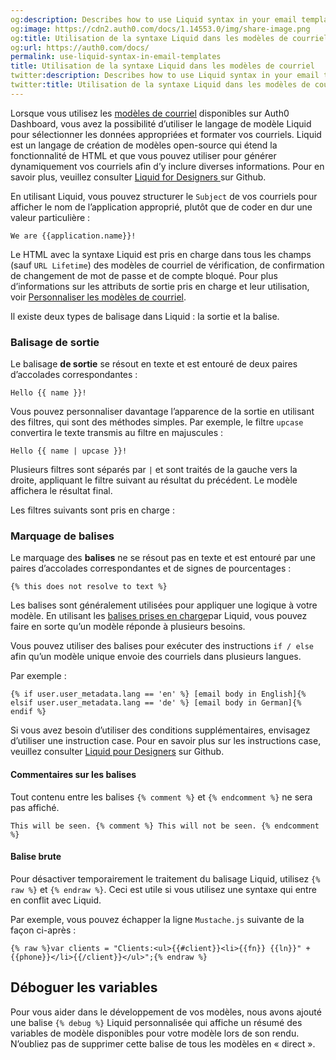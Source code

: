 ```yaml
---
og:description: Describes how to use Liquid syntax in your email templates.
og:image: https://cdn2.auth0.com/docs/1.14553.0/img/share-image.png
og:title: Utilisation de la syntaxe Liquid dans les modèles de courriel
og:url: https://auth0.com/docs/
permalink: use-liquid-syntax-in-email-templates
title: Utilisation de la syntaxe Liquid dans les modèles de courriel
twitter:description: Describes how to use Liquid syntax in your email templates.
twitter:title: Utilisation de la syntaxe Liquid dans les modèles de courriel
---
```


Lorsque vous utilisez les [modèles de courriel](%24%7Bmanage_url%7D/#/branding/email_templates) disponibles sur Auth0 Dashboard, vous avez la possibilité d’utiliser le langage de modèle Liquid pour sélectionner les données appropriées et formater vos courriels. Liquid est un langage de création de modèles open-source qui étend la fonctionnalité de HTML et que vous pouvez utiliser pour générer dynamiquement vos courriels afin d’y inclure diverses informations. Pour en savoir plus, veuillez consulter [Liquid for Designers ](https://github.com/Shopify/liquid/wiki/Liquid-for-Designers) sur Github.

En utilisant Liquid, vous pouvez structurer le `Subject` de vos courriels pour afficher le nom de l’application approprié, plutôt que de coder en dur une valeur particulière :

`We are {{application.name}}!`

Le HTML avec la syntaxe Liquid est pris en charge dans tous les champs (sauf `URL Lifetime`) des modèles de courriel de vérification, de confirmation de changement de mot de passe et de compte bloqué. Pour plus d’informations sur les attributs de sortie pris en charge et leur utilisation, voir [Personnaliser les modèles de courriel](/brand-and-customize/email/customize-email-templates).

Il existe deux types de balisage dans Liquid : la sortie et la balise.

### Balisage de sortie

Le balisage **de sortie** se résout en texte et est entouré de deux paires d’accolades correspondantes :

`Hello {{ name }}!`

Vous pouvez personnaliser davantage l’apparence de la sortie en utilisant des filtres, qui sont des méthodes simples. Par exemple, le filtre `upcase` convertira le texte transmis au filtre en majuscules :

`Hello {{ name | upcase }}!`

Plusieurs filtres sont séparés par `|` et sont traités de la gauche vers la droite, appliquant le filtre suivant au résultat du précédent. Le modèle affichera le résultat final.

Les filtres suivants sont pris en charge :



### Marquage de balises

Le marquage des **balises** ne se résout pas en texte et est entouré par une paires d’accolades correspondantes et de signes de pourcentages :

`{% this does not resolve to text %}`

Les balises sont généralement utilisées pour appliquer une logique à votre modèle. En utilisant les [balises prises en charge](https://github.com/Shopify/liquid/wiki/Liquid-for-Designers#tags)par Liquid, vous pouvez faire en sorte qu’un modèle réponde à plusieurs besoins.

Vous pouvez utiliser des balises pour exécuter des instructions `if / else` afin qu’un modèle unique envoie des courriels dans plusieurs langues.

Par exemple :

`{% if user.user_metadata.lang == 'en' %} [email body in English]{% elsif user.user_metadata.lang == 'de' %} [email body in German]{% endif %}`

Si vous avez besoin d’utiliser des conditions supplémentaires, envisagez d’utiliser une instruction case. Pour en savoir plus sur les instructions case, veuillez consulter [Liquid pour Designers](https://github.com/Shopify/liquid/wiki/Liquid-for-Designers#case-statement) sur Github.

#### Commentaires sur les balises

Tout contenu entre les balises `{% comment %}` et `{% endcomment %}` ne sera pas affiché.

`This will be seen. {% comment %} This will not be seen. {% endcomment %}`

#### Balise brute

Pour désactiver temporairement le traitement du balisage Liquid, utilisez `{% raw %}` et `{% endraw %}`. Ceci est utile si vous utilisez une syntaxe qui entre en conflit avec Liquid.

Par exemple, vous pouvez échapper la ligne `Mustache.js` suivante de la façon ci-après :

`{% raw %}var clients = "Clients:<ul>{{#client}}<li>{{fn}} {{ln}}" + {{phone}}</li>{{/client}}</ul>";{% endraw %}`

## Déboguer les variables

Pour vous aider dans le développement de vos modèles, nous avons ajouté une balise `{% debug %}` Liquid personnalisée qui affiche un résumé des variables de modèle disponibles pour votre modèle lors de son rendu.  N’oubliez pas de supprimer cette balise de tous les modèles en « direct ».